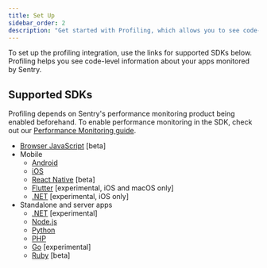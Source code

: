 ```yaml
---
title: Set Up
sidebar_order: 2
description: "Get started with Profiling, which allows you to see code-level profiling information for your Sentry apps."
---
```


To set up the profiling integration, use the links for supported SDKs below. Profiling helps you see code-level information about your apps monitored by Sentry.

## Supported SDKs

<Alert>

Profiling depends on Sentry's performance monitoring product being enabled beforehand. To enable performance monitoring in the SDK, check out our [Performance Monitoring guide](/product/performance/getting-started/).

</Alert>

- [Browser JavaScript](/platforms/javascript/profiling/) [beta]
- Mobile
  - [Android](/platforms/android/profiling/)
  - [iOS](/platforms/apple/guides/ios/profiling/)
  - [React Native](/platforms/react-native/profiling/) [beta]
  - [Flutter](/platforms/flutter/profiling/) [experimental, iOS and macOS only]
  - [.NET](/platforms/dotnet/profiling/) [experimental, iOS only]
- Standalone and server apps
  - [.NET](/platforms/dotnet/profiling/) [experimental]
  - [Node.js](/platforms/node/profiling/)
  - [Python](/platforms/python/profiling/)
  - [PHP](/platforms/php/profiling/)
  - [Go](/platforms/go/profiling/) [experimental]
  - [Ruby](/platforms/ruby/profiling/) [beta]
